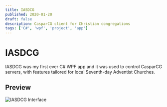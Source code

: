 ```yaml
---
title: IASDCG
published: 2020-01-20
draft: false
description: CasparCG client for Christian congregations
tags: ['C#', 'wpf', 'project', 'app']
---
```


# IASDCG

IASDCG was my first ever C# WPF app and it was used to control CasparCG servers, with features tailored for local Seventh-day Adventist Churches.

## Preview

![IASDCG Interface](./iasdcg.jpg)

